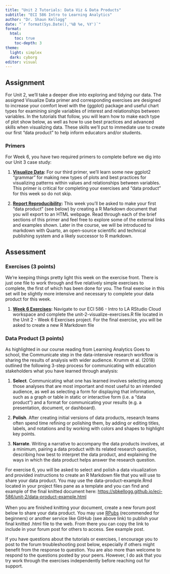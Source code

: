 ```yaml
---
title: "Unit 2 Tutorials: Data Viz & Data Products"
subtitle: "ECI 586 Intro to Learning Analytics"
author: "Dr. Shaun Kellogg"
date: "`r format(Sys.Date(),'%B %e, %Y')`"
format:
  html:
    toc: true
    toc-depth: 3
theme:
  light: simplex
  dark: cyborg
editor: visual
---
```


## **Assignment** 

For Unit 2, we'll take a deeper dive into exploring and tidying our data. The assigned Visualize Data primer and corresponding exercises are designed to increase your comfort level with the {ggplot} package and useful chart types for examining single variables of interest and relationships between variables. In the tutorials that follow, you will learn how to make each type of plot show below, as well as how to use best practices and advanced skills when visualizing data. These skills we'll put to immediate use to create our first "data product" to help inform educators and/or students.

### **Primers**

For Week 6, you have two required primers to complete before we dig into our Unit 3 case study:

1.  [**Visualize Data**](https://rstudio.cloud/learn/primers/3)**:** For our third primer, we'll learn some new ggplot2 "grammar" for making new types of plots and best practices for visualizing patterns within values and relationships between variables. This primer is critical for completing your exercises and "data product" for this week so do not skip.

2.  [**Report Reproducibility**](https://rmarkdown.rstudio.com/lesson-1.html)**:** This week you'll be asked to make your first "data product" (see below) by creating a R Markdown document that you will export to an HTML webpage. Read through each of the brief sections of this primer and feel free to explore some of the external links and examples shown. Later in the course, we will be introduced to markdown with Quarto, an open-source scientific and technical publishing system and a likely successor to R markdown.

## Assessment

### **Exercises (3 points)**

We're keeping things pretty light this week on the exercise front. There is just one file to work through and five relatively simple exercises to complete, the first of which has been done for you. The final exercise in this set will be slightly more intensive and necessary to complete your data product for this week. 

1.  [**Week 6 Exercises**](https://rstudio.cloud/spaces/161268/join?access_code=24%2F%2BWGo98hxbbXotQF4UVc3dmxEZv3AjPjnRcoQu)**:** Navigate to our ECI 586 - Intro to LA RStudio Cloud workspace and complete the unit-2-visualize-exercises.R file located in the Unit 2 - Week 6 Exercises project. For the final exercise, you will be asked to create a new R Markdown file

### **Data Product (3 points)**

As highlighted in our course reading from Learning Analytics Goes to school, the Communicate step in the data-intensive research workflow is sharing the results of analysis with wider audience. Krumm et al. (2018) outlined the following 3-step process for communicating with education stakeholders what you have learned through analysis:

1.  **Select**. Communicating what one has learned involves selecting among those analyses that are most important and most useful to an intended audience, as well as selecting a form for displaying that information, such as a graph or table in static or interactive form (i.e. a "data product") and a format for communicating your results (e.g. a presentation, document, or dashboard).  

2.  **Polish**. After creating initial versions of data products, research teams often spend time refining or polishing them, by adding or editing titles, labels, and notations and by working with colors and shapes to highlight key points.

3.  **Narrate**. Writing a narrative to accompany the data products involves, at a minimum, pairing a data product with its related research question, describing how best to interpret the data product, and explaining the ways in which the data product helps answer the research question.

For exercise 6, you will be asked to select and polish a data visualization and provided instructions to create an R Markdown file that you will use to share your data product. You may use the data-product-example.Rmd located in your project files pane as a template and you can find and example of the final knitted document here: <https://sbkellogg.github.io/eci-586/unit-2/data-product-example.html>\
\
When you are finished knitting your document, create a new forum post below to share your data product. You may use [RPubs](https://rpubs.com/about/getting-started) (recommended for beginners) or another service like GitHub (see above link) to publish your final knitted .html file to the web. From there you can copy the link to include in your forum post for others to access. See example post.

If you have questions about the tutorials or exercises, I encourage you to post to the forum troubleshooting post below, especially if others might benefit from the response to question. You are also more than welcome to respond to the questions posted by your peers. However, I do ask that you try work through the exercises independently before reaching out for support.
